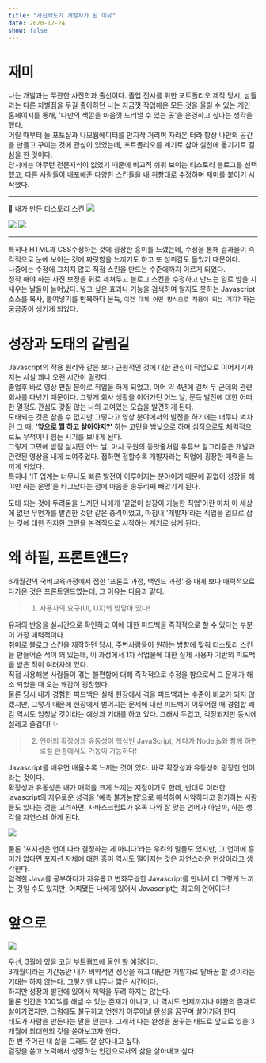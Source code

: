 ```yaml
---
title: "사진학도가 개발자가 된 이유"
date: 2020-12-24
show: false
---
```


# 재미

나는 개발과는 무관한 사진학과 출신이다. 졸업 전시를 위한 포트폴리오 제작 당시, 남들과는 다른 차별점을 두길 좋아하던 나는 지금껏 작업해온 모든 것을 올릴 수 있는 개인 홈페이지를 통해, '나만의 색깔을 마음껏 드러낼 수 있는 곳'을 운영하고 싶다는 생각을 했다.  
어릴 때부터 늘 포토샵과 나모웹에디터를 만지작 거리며 자라온 터라 항상 나만의 공간을 만들고 꾸미는 것에 관심이 있었는데, 포트폴리오를 계기로 삼아 실천에 옮기기로 결심을 한 것이다.  
당시에는 아무런 전문지식이 없었기 때문에 비교적 쉬워 보이는 티스토리 블로그를 선택했고, 다른 사람들이 배포해준 다양한 스킨들을 내 취향대로 수정하며 재미를 붙이기 시작했다.

---

🏡 내가 만든 티스토리 스킨
![](https://media.vlpt.us/images/nsunny0908/post/d2e3bfd0-b08b-4864-8908-f0f0bd1e9c6a/img1.daumcdn.gif)

![](https://media.vlpt.us/images/nsunny0908/post/e004a033-828b-4458-9166-a838680e76e7/%E1%84%83%E1%85%A1%E1%84%8B%E1%85%AE%E1%86%AB%E1%84%85%E1%85%A9%E1%84%83%E1%85%B3.gif)
![](https://media.vlpt.us/images/nsunny0908/post/adf8c654-8a37-4db8-ad68-79ea55225727/mars-skin.gif)

---

특히나 HTML과 CSS수정하는 것에 굉장한 흥미를 느꼈는데, 수정을 통해 결과물이 즉각적으로 눈에 보이는 것에 짜릿함을 느끼기도 하고 또 성취감도 들었기 때문이다.  
나중에는 수정에 그치지 않고 직접 스킨을 만드는 수준에까지 이르게 되었다.  
정작 해야 하는 사진 보정을 뒤로 제쳐두고 블로그 스킨을 수정하고 만드는 일로 밤을 지새우는 날들이 늘어났다.
넣고 싶은 효과나 기능을 검색하여 알지도 못하는 Javascript 소스를 복사, 붙여넣기를 반복하다 문득, `이건 대체 어떤 방식으로 적용이 되는 거지?` 하는 궁금증이 생기게 되었다.

# 성장과 도태의 갈림길

Javascript의 작용 원리와 같은 보다 근원적인 것에 대한 관심이 직업으로 이어지기까지는 사실 꽤나 오랜 시간이 걸렸다.  
졸업후 바로 영상 편집 분야로 취업을 하게 되었고, 이어 약 4년에 걸쳐 두 군데의 관련 회사를 다녔기 때문이다.
그렇게 회사 생활을 이어가던 어느 날, 문득 발전에 대한 어떠한 열정도 관심도 갖질 않는 나의 고여있는 모습을 발견하게 된다.  
도태되는 것은 참을 수 없지만 그렇다고 영상 분야에서의 발전을 하기에는 너무나 벅차던 그 때, **'앞으로 뭘 하고 살아야지?'** 하는 고민을 밤낮으로 하며 심적으로도 체력적으로도 무척이나 힘든 시기를 보내게 된다.  
그렇게 고민에 밤잠 설치던 어느 날, 마치 구원의 동앗줄처럼 유튜브 알고리즘은 개발과 관련된 영상을 내게 보여주었다. 접하면 접할수록 개발자라는 직업에 굉장한 매력을 느끼게 되었다.  
특히나 'IT 업계는 너무나도 빠른 발전이 이루어지는 분야이기 때문에 끝없이 성장을 해야만 하는 운명'을 타고났다는 점에 마음을 송두리째 빼앗기게 된다.

도태 되는 것에 두려움을 느끼던 나에게 '끝없이 성장이 가능한 직업'이란 마치 이 세상에 없던 무언가를 발견한 것만 같은 충격이었고, 마침내 '개발자'라는 직업을 업으로 삼는 것에 대한 진지한 고민을 본격적으로 시작하는 계기로 삼게 된다.

# 왜 하필, 프론트앤드?

6개월간의 국비교육과정에서 접한 '프론트 과정, 백엔드 과정' 중 내게 보다 매력적으로 다가온 것은 프론트앤드였는데, 그 이유는 다음과 같다.

> 1. 사용자의 요구(UI, UX)와 맞닿아 있다!

유저의 반응을 실시간으로 확인하고 이에 대한 피드백을 즉각적으로 할 수 있다는 부분이 가장 매력적이다.  
취미로 블로그 스킨을 제작하던 당시, 주변사람들이 원하는 방향에 맞춰 티스토리 스킨을 만들어준 적이 꽤 있는데, 이 과정에서 1차 작업물에 대한 실제 사용자 기반의 피드백을 받은 적이 여러차례 있다.  
직접 사용해본 사람들이 겪는 불편함에 대해 즉각적으로 수정을 함으로써 그 문제가 해소 되었을 때 오는 쾌감이 굉장했다.  
물론 당시 내가 경험한 피드백은 실제 현장에서 겪을 피드백과는 수준이 비교가 되지 않겠지만, 그렇기 때문에 현장에서 벌어지는 문제에 대한 피드백이 이루어질 때 경험할 쾌감 역시도 엄청날 것이라는 예상과 기대를 하고 있다.
그래서 두렵고, 걱정되지만 동시에 설레고 즐겁다! ✨

> 2. 언어의 확장성과 유동성이 핵심인 JavaScript, 게다가 Node.js와 함께 하면 로컬 환경에서도 가동이 가능하다!

Javascript를 배우면 배울수록 느끼는 것이 있다. 바로 확장성과 유동성이 굉장한 언어라는 것이다.  
확장성과 유동성은 내가 매력을 크게 느끼는 지점이기도 한데, 반대로 이러한 javascript의 자유로운 성격을 '예측 불가능함'으로 해석하여 사악하다고 평가하는 사람들도 있다는 것을 고려하면, 자바스크립트가 유독 나와 잘 맞는 언어가 아닐까, 하는 생각을 자연스레 하게 된다.

![](https://media.vlpt.us/images/nsunny0908/post/b792f523-8564-431b-98f6-642fa8493c51/meme.png)

물론 '포지션은 언어 따라 결정하는 게 아니다'라는 우려의 말들도 있지만, 그 언어에 흥미가 없다면 포지션 자체에 대한 흥미 역시도 떨어지는 것은 자연스러운 현상이라고 생각한다.  
엄격한 Java를 공부하다가 자유롭고 변화무쌍한 Javascript를 만나서 더 그렇게 느끼는 것일 수도 있지만, 어찌됐든 나에게 있어서 Javascript는 최고의 언어이다!

# 앞으로

![](https://media.vlpt.us/images/nsunny0908/post/8a7739ab-bb70-4ad8-9796-564255717532/IMG_3B233B3049AF-1.jpeg)

우선, 3월에 있을 코딩 부트캠프에 올인 할 예정이다.  
3개월이라는 기간동안 내가 비약적인 성장을 하고 대단한 개발자로 탈바꿈 할 것이라는 기대는 하지 않는다. 그렇기엔 너무나 짧은 시간이다.  
하지만 성장과 발전에 있어서 제약을 두려 하지는 않는다.  
물론 인간은 100%를 해낼 수 있는 존재가 아니고, 나 역시도 언제까지나 미완의 존재로 살아가겠지만, 그럼에도 불구하고 언젠가 이루어낼 완성을 꿈꾸며 살아가려 한다.  
태도가 사람을 만든다는 말을 믿는다. 그래서 나는 완성을 꿈꾸는 태도로 앞으로 있을 3개월에 최대한의 것을 쏟아보고자 한다.  
한 번 주어진 내 삶을 그래도 잘 살아내고 싶다.  
열정을 쏟고 노력해서 성장하는 인간으로서의 삶을 살아내고 싶다.
